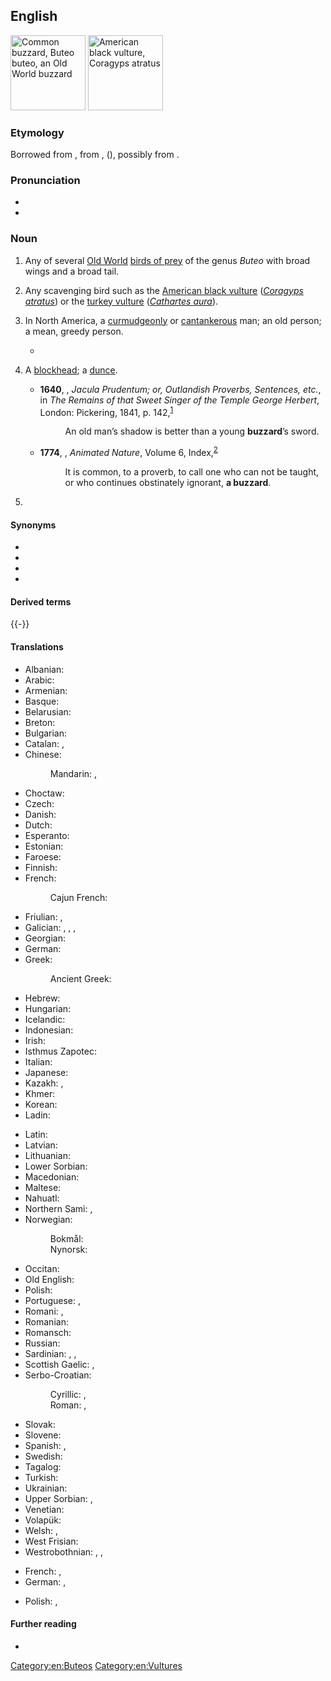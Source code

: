 {{also|Buzzard}}
==English==
[[Image:Poster Buteo buteo.jpg|thumb|120px|Common buzzard, ''Buteo buteo'', an Old World buzzard]]
[[Image:Coragyps-atratus-001.jpg|thumb|120px|American black vulture, ''Coragyps atratus'']]

===Etymology===
Borrowed from {{bor|en|xno|buisart}}, from {{der|en|fro|buison}}, {{m|fro|buson}} ({{cog|fr|buse}}), possibly from {{der|en|la|buteō}}.

===Pronunciation===
* {{IPA|en|/ˈbʌzəɹd/}}
* {{audio|en|En-au-buzzard.ogg|Audio (AU)}}

===Noun===
{{en-noun}}

# Any of several [[Old World]] [[bird of prey|birds of prey]] of the genus ''Buteo'' with broad wings and a broad tail.
# {{lb|en|North America}} Any scavenging bird such as the [[American black vulture]] (''[[Coragyps atratus]]'') or the [[turkey vulture]] (''[[Cathartes aura]]'').
# {{lb|en|colloquial|derogatory|slang|often preceded by "old", the "old buzzard"}} In North America, a [[curmudgeonly]] or [[cantankerous]] man; an old person; a mean, greedy person.
#* {{quote-book|en|year=1995|author=LaRee Bryant|title=Forever, My Love|page=88|passage=Perhaps the crusty old '''buzzard''' loved his only child more than anyone had given him credit for all these years — maybe even more than he himself had realized.}}
# {{lb|en|archaic}} A [[blockhead]]; a [[dunce]].
#* '''1640''', {{w|George Herbert}}, ''Jacula Prudentum; or, Outlandish Proverbs, Sentences, etc.'', in ''The Remains of that Sweet Singer of the Temple George Herbert'', London: Pickering, 1841, p. 142,<sup>[https://archive.org/details/remainsofthats00her]</sup>
#*: An old man’s shadow is better than a young '''buzzard'''’s sword.
#* '''1774''', {{w|Oliver Goldsmith}}, ''Animated Nature'', Volume 6, Index,<sup>[https://books.google.ca/books?id=GK5EAAAAYAAJ&printsec=frontcover#v=onepage&q&f=false]</sup>
#*: It is common, to a proverb, to call one who can not be taught, or who continues obstinately ignorant, '''a buzzard'''.
# {{lb|en|golf}} {{synonym of|en|double bogey}}

====Synonyms====
* {{l|en|buteo}}
* {{l|en|broadwing}}
* {{l|en|turkey vulture}}
* {{l|en|vulture}}

====Derived terms====
{{der3
|en|{{l|en|augur buzzard}}, ''[[Buteo augur]]''
|{{l|en|common buzzard}}, ''[[Buteo buteo]]''
|{{l|en|eastern buzzard}}, ''[[Buteo japonicus]]''
|{{l|en|forest buzzard}}, ''[[Buteo trizonatus]]''
|{{l|en|grasshopper buzzard}}, ''[[Butastur rufipennis]]''
|{{l|en|grey-faced buzzard}}, ''[[Butastur indicus]]''
|{{l|en|jackal buzzard}}, ''[[Buteo rufofuscus]]''
|{{l|en|lizard buzzard}}, ''[[Kaupifalco monogrammicus]]''
|{{l|en|long-legged buzzard}}, ''[[Buteo rufinus]]''
|{{l|en|Madagascar buzzard}}, ''[[Buteo brachypterus]]''
|{{l|en|mountain buzzard}}, ''[[Buteo oreophilus]]''
|{{l|en|red-necked buzzard}}, ''[[Buteo auguralis]]''
|{{l|en|rufous-winged buzzard}}, ''[[Butastur liventer]]''
|{{l|en|upland buzzard}}, ''[[Buteo hemilasius]]''
|{{l|en|white-eyed buzzard}}, ''[[Butastur teesa]]''
}}

{{-}}

====Translations====
{{trans-top|bird of the genus Buteo}}
* Albanian: {{t+|sq|hutë|f}}
* Arabic: {{t|ar|حَوَام|m}}
* Armenian: {{t|hy|լալկան բազե}}
* Basque: {{t|eu|zapelatz}}
* Belarusian: {{t|be|каня|f}}
* Breton: {{t+|br|baou|f}}
* Bulgarian: {{t|bg|[[обикновен]] [[мишелов]]|m}}
* Catalan: {{t+|ca|aligot|m}}, {{t|ca|zopilot|m}}
* Chinese:
*: Mandarin: {{t+|cmn|鵟}}, {{t+|cmn|𫛭|tr=kuáng}}
* Choctaw: {{t|cho|sheki}}
* Czech: {{t+|cs|káně|n}}
* Danish: {{t+|da|musvåge}}
* Dutch: {{t+|nl|buizerd|m}}
* Esperanto: {{t|eo|buteo}}
* Estonian: {{t+|et|hiireviu}}
* Faroese: {{t|fo|músvákur|m}}
* Finnish: {{t+|fi|hiirihaukka}}
* French: {{t+|fr|buse|f}}
*: Cajun French: {{t|fr|carencro}}
* Friulian: {{t|fur|cagne}}, {{t|fur|poiane}}
* Galician: {{t+|gl|miñato|m}}, {{t+|gl|bexato|m}}, {{t|gl|buxardo|m}}, {{t|gl|buzaco|m}}
* Georgian: {{t|ka|კაკაჩა}}
* German: {{t+|de|Bussard|m}}
* Greek: {{t+|el|γερακίνα|f}}
*: Ancient Greek: {{t|grc|τριόρχης}}
* Hebrew: {{t+|he|עַקָּב|m|tr='aqáv}}
* Hungarian: {{t+|hu|ölyv}}
* Icelandic: {{t+|is|músvákur|m}}
* Indonesian: {{t|id|sikep}}
* Irish: {{t|ga|clamhán|m}}
* Isthmus Zapotec: {{t|zai|nguʼxhiʼ}}
* Italian: {{t+|it|poiana|f}}
* Japanese: {{t+|ja|鵟|tr=[[ノスリ]], nosuri}}
* Kazakh: {{t|kk|жамансары}}, {{t|kk|ақсары}}
* Khmer: {{t+|km|ត្មាត|tr=tmaat}}
* Korean: {{t|ko|말똥가리}}
* Ladin: {{t|lld|gabinel}}
{{trans-mid}}
* Latin: {{t|la|būteō|m}}
* Latvian: {{t|lv|klijāns}}
* Lithuanian: {{t+|lt|suopis}}
* Lower Sorbian: {{t|dsb|pašturlica|f}}
* Macedonian: {{t|mk|јастреб глувчар|m}}
* Maltese: {{t|mt|kuċċarda prima|f}}
* Nahuatl: {{t|nah|caxtīllān cuāuhtohtli}}
* Northern Sami: {{t|se|sáhpánboaimmáš}}, {{t|se|sáhpánfálli}}
* Norwegian: {{t|no|musvåk}} {{q|Buteo buteo}}
*: Bokmål: {{t|nb|våk|m}}
*: Nynorsk: {{t|nn|våk|m}}
* Occitan: {{t|oc|tartana|f}}
* Old English: {{t|ang|tysċa|m}}
* Polish: {{t+|pl|myszołów|m}}
* Portuguese: {{t+|pt|águia-de-asa-redonda|f}}, {{t+|pt|milhafre|m}}
* Romani: {{t|rom|worolo|m}}, {{t|rom|worla|f}}
* Romanian: {{t+|ro|șoricar|m}}
* Romansch: {{t|rm|girun|m}}
* Russian: {{t+|ru|каню́к|m}}
* Sardinian: {{t|sc|stori furapuddas}}, {{t|sc|tappàiu}}, {{t|sc|pilloni farrancau}}
* Scottish Gaelic: {{t|gd|clamhan|m}}, {{t|gd|àrmhaigh|m}}
* Serbo-Croatian:
*: Cyrillic: {{t|sh|ми̏ша̄р|m}}, {{t|sh|шка́њац|m}}
*: Roman: {{t+|sh|mȉšār|m}}, {{t+|sh|škánjac|m}}
* Slovak: {{t|sk|myšiak lesný}}
* Slovene: {{t|sl|kanja}}
* Spanish: {{t|es|ratonero común|m}}, {{t|es|busardo|m}}
* Swedish: {{t+|sv|ormvråk}}
* Tagalog: {{t|tl|buharo}}
* Turkish: {{t+|tr|şahin}}
* Ukrainian: {{t|uk|каню́к|m}}
* Upper Sorbian: {{t|hsb|pašturlica}}, {{t|hsb|paskulica}}
* Venetian: {{t|vec|pója|f}}
* Volapük: {{t+|vo|busar}}
* Welsh:  {{t|cy|boncath|m}}, {{t|cy|bwncath|m}}
* West Frisian: {{t+|fy|mûzefalk}}
* Westrobothnian: {{t|gmq-bot|spänning|m}}, {{t|gmq-bot|kårnmatahauk|m}}, {{t|gmq-bot|ʃwifågel|m}}
{{trans-bottom}}

{{trans-see|scavenging bird|vulture}}

{{trans-top|slang or derogatory term for a person}}
* French: {{t|fr|sale bougre|m}}, {{t|fr|sale bougresse|f}}
* German: {{t|de|alter Gauner|m}}, {{t|de|alte Gaunerin|f}}
{{trans-mid}}
* Polish: {{t+|pl|piernik|m}}, {{t|pl|zgred|m}}
{{trans-bottom}}

====Further reading====
* {{pedialite}}

[[Category:en:Buteos]]
[[Category:en:Vultures]]